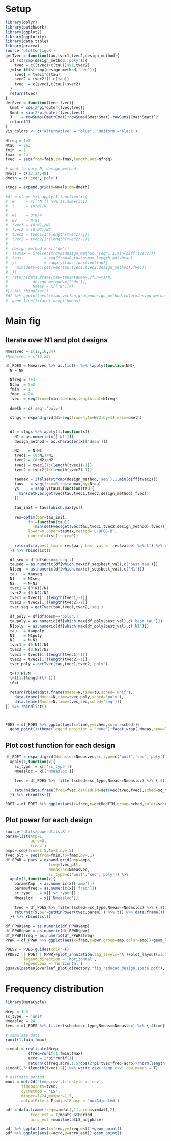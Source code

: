# Setup
```r
library(dplyr)
library(patchwork)
library(ggplot2)
library(ggplotify)
library(data.table)
library(pracma)
source('plotConfig.R')
getTvec = function(tau,tvec1,tvec2,design_method){
  if (strcmp(design_method,'poly')){
    tvec = c((tvec1+c(tau))%%1,tvec2)
  }else if(strcmp(design_method,'seq')){
    svec1 = tvec1*c(tau)
    svec2 = tvec2*(1-c(tau))
    tvec  = c(svec1,c(tau)+svec2) 
  }
  return(tvec)
}
detFvec = function(tvec,fvec){
  Cmat = cos(2*pi*outer(fvec,tvec))
  Smat = sin(2*pi*outer(fvec,tvec))
  J    = rowSums(Cmat*Cmat)*rowSums(Smat*Smat)-rowSums(Cmat*Smat)^2
  return(J)
}
vis_colors <- c("Alternative" = "blue", 'Uniform'='black')
```

```r
Nfreq = 1e3
Ntau  = 2e3
fmin  = 1
fmax  = 24
fvec  = seq(from=fmin,to=fmax,length.out=Nfreq)

# want to vary N, design_method
Nvals = c(12,24,48)
dmeth = c('seq','poly')

stngs = expand.grid(N=Nvals,dm=dmeth)

#df = stngs %>% apply(1,function(x){
#  N     = x[['N']] %>% as.numeric() 
#  t     = (0:N)/N
#  
#  N1    = 3*N/4 
#  N2    = N-N1
#  tvec1 = (0:N1)/N1 
#  tvec2 = (0:N2)/N2 
#  tvec1 = tvec1[1:(length(tvec1)-1)]
#  tvec2 = tvec2[1:(length(tvec2)-1)]
#  
#  design_method = x[['dm']]
#  taumax = ifelse(strcmp(design_method,'seq'),1,min(diff(tvec2)))
#  taus          = seq(from=0,to=taumax,length.out=Ntau)
#  ys            = sapply(taus,function(tau){
#    min(detFvec(getTvec(tau,tvec1,tvec2,design_method),fvec))
#  })
#  return(data.frame(tau=taus/taumax,cfun=ys/N,
#           design_method=x[['dm']],
#           Nmeas = x[['N']]))
#}) %>% rbindlist()
#df %>% ggplot(aes(x=tau,y=cfun,group=design_method,color=design_method))+
#  geom_line()+facet_wrap(~Nmeas)
```
# Main fig

## Iterate over N1 and plot designs
```r
Nmeasvec = c(12,16,24)
#Nmeasvec = c(16,20)

df_PDES = Nmeasvec %>% as.list() %>% lapply(function(NN){
  N = NN
    
  Nfreq = 1e3
  Ntau  = 5e2
  fmin  = 1
  fmax  = 24
  fvec  = seq(from=fmin,to=fmax,length.out=Nfreq)
  
  dmeth = c('seq','poly')
  
  stngs = expand.grid(N1=seq(from=4,to=N/2,by=1),desm=dmeth)
  
  
  df = stngs %>% apply(1,function(x){
    N1 = as.numeric(x[['N1']])
    design_method = as.character(x[['desm']])
  
    N2    = N-N1
    tvec1 = (0:N1)/N1 
    tvec2 = (0:N2)/N2 
    tvec1 = tvec1[1:(length(tvec1)-1)]
    tvec2 = tvec2[1:(length(tvec2)-1)]
    
    taumax = ifelse(strcmp(design_method,'seq'),1,min(diff(tvec2)))
    taus   = seq(from=0,to=taumax,by=Ntau) 
    ys     = sapply(taus,function(tau){
      min(detFvec(getTvec(tau,tvec1,tvec2,design_method),fvec))
    })
   
    tau_init = taus[which.max(ys)]
    
    res=optim(par=tau_init,
          fn =function(tau){
            -min(detFvec(getTvec(tau,tvec1,tvec2,design_method),fvec))},
          lower=0,upper=taumax,method='L-BFGS-B',
          control=list(trace=0))
    
    return(c(x,best_tau = res$par, best_val = -res$value) %>% t() %>% data.frame())
  }) %>% rbindlist()
  
  df_seq = df[df$desm=='seq',]
  tauseq = as.numeric(df[which.max(df_seq$best_val),c('best_tau')])
  N1seq  = as.numeric(df[which.max(df_seq$best_val),c('N1')])
  tau   = tauseq
  N1    = N1seq 
  N2    = N-N1
  tvec1 = (0:N1)/N1 
  tvec2 = (0:N2)/N2 
  tvec1 = tvec1[1:(length(tvec1)-1)]
  tvec2 = tvec2[1:(length(tvec2)-1)]
  tvec_seq = getTvec(tau,tvec1,tvec2,'seq')
  
  df_poly = df[df$desm=='poly',]
  taupoly = as.numeric(df[which.max(df_poly$best_val),c('best_tau')])
  N1poly  = as.numeric(df[which.max(df_poly$best_val),c('N1')])
  tau   = taupoly
  N1    = N1poly 
  N2    = N-N1
  tvec1 = (0:N1)/N1 
  tvec2 = (0:N2)/N2 
  tvec1 = tvec1[1:(length(tvec1)-1)]
  tvec2 = tvec2[1:(length(tvec2)-1)]
  tvec_poly = getTvec(tau,tvec1,tvec2,'poly')
  
  t=(0:N)/N
  t=t[1:(length(t)-1)]
  t0=t
  
  return(rbind(data.frame(Nmeas=N,time=t0,sched='unif'),
    data.frame(Nmeas=N,time=tvec_poly,sched='poly'),
    data.frame(Nmeas=N,time=tvec_seq,sched='seq')))
}) %>% rbindlist()



PDES = df_PDES %>% ggplot(aes(x=time,y=sched,color=sched))+
  geom_point()+theme(legend.position = "none")+facet_wrap(~Nmeas,nrow=length(Nmeasvec),strip.position = 'top')
```

## Plot cost function for each design
```r

df_PDET = expand.grid(Nmeasloc=Nmeasvec,sc_type=c('unif','seq','poly')) %>% 
  apply(1,function(x){
    sc_type  = x[['sc_type']]
    Nmeasloc = x[['Nmeasloc']]
    
    tvec = df_PDES %>% filter(sched==sc_type,Nmeas==Nmeasloc) %>% {.$time} 
    
    return(data.frame(freq=fvec,detRedFIM=detFvec(tvec,fvec),sched=sc_type,Nmeas=Nmeasloc))
  }) %>% rbindlist()

PDET = df_PDET %>% ggplot(aes(x=freq,y=detRedFIM,group=sched,color=sched))+geom_line()+facet_wrap(~Nmeas,nrow=length(Nmeasvec),scales='free_y')
```

## Plot power for each design
```r
source('utils/powerUtils.R')
param=list(Amp=1,
           acro=0,
           freq=1)
amps= seq(from=1.5,to=3,by=.5)
fvec_plt = seq(from=fmin,to=fmax,by=.1)
df_PPWR = pars = expand.grid(amp=amps,
                   freq=fvec_plt,
                   Nmeasloc=Nmeasvec,
                   sc_type=c('unif','seq','poly')) %>% 
  apply(1,function(x){
    param$Amp  = as.numeric(x[['amp']])
    param$freq = as.numeric(x[['freq']])
    sc_type    = x[['sc_type']]
    Nmeasloc   = x[['Nmeasloc']]
    
    tvec = df_PDES %>% filter(sched==sc_type,Nmeas==Nmeasloc) %>% {.$time} 
    return(c(x,pwr=getMinPower(tvec,param) ) %>% t() %>% data.frame())
  }) %>% rbindlist()

df_PPWR$amp = as.numeric(df_PPWR$amp)                     
df_PPWR$pwr = as.numeric(df_PPWR$pwr)
df_PPWR$freq = as.numeric(df_PPWR$freq)
PPWR = df_PPWR %>% ggplot(aes(x=freq,y=pwr,group=amp,color=amp))+geom_line()+facet_grid(Nmeasloc~sc_type,switch = 'y')+scale_color_viridis_c()
```


```r
PDES2 = PDES+guides(color=F)
{PDES2  | PDET | PPWR}+plot_annotation(tag_levels='A')+plot_layout(widths = c(1,1,2),guides='collect') &theme(legend.position = 'bottom',
        legend.direction = 'horizontal',
        legend.box = 'horizontal')
ggsave(paste0(overleaf_plot_directory,"fig_reduced_design_space.pdf"), width = 7, height =5.5)

```


# Frequency distribution 

```r
library(MetaCycle)

Nrep = 1e3
sc_type  = 'unif'
Nmeasloc = 24 
tvec = df_PDES %>% filter(sched==sc_type,Nmeas==Nmeasloc) %>% {.$time} 

# simulate data
runif(1,fmin,fmax)

simdat = replicate(Nrep,
          {freq=runif(1,fmin,fmax)
          acro = 2*pi*runif(1)
          return(c(freq,acro,1.5*cos(2*pi*tvec*freq-acro)+rnorm(length(tvec))))}) %>% t() 
simdat[,3:(length(tvec)+2)] %>% write.csv('temp.csv',row.names = T)

# estimate period 
mout = meta2d('temp.csv',filestyle = 'csv',
       timepoints=tvec,
       cycMethod = 'LS',
       minper=1/24,maxper=1.5,
       outputFile = F,adjustPhase = 'notAdjusted') 

pdf = data.frame(freq=simdat[,1],acro=simdat[,2],
           freq_est = 1/mout$LS$Period,
           acro_est =mout$meta$LS_adjphase) 

pdf %>% ggplot(aes(x=freq,y=freq_est))+geom_point()
pdf %>% ggplot(aes(x=acro,y=acro_est))+geom_point()

```




